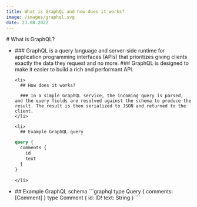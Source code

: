 ```yaml
---
title: What is GraphQL and how does it works?
image: /images/graphql.svg
date: 23.08.2022
---
```



<div className={styles.mdxContainer}>
  # What is GraphQL?
  <ul>
    <li>
  ### GraphQL is a query language and server-side runtime for application programming interfaces (APIs) that prioritizes giving clients exactly the data they request and no more. 
  ### GraphQL is designed to make it easier to build a rich and performant API.
    </li>

    <li>
      ## How does it works?

      ### In a simple GraphQL service, the incoming query is parsed, and the query fields are resolved against the schema to produce the result. The result is then serialized to JSON and returned to the client.
    </li>

    <li>
      ## Example GraphQL query

  ```graphql
  query {
    comments {
      id
      text
    }
  }
  ```
    </li>

  <li>
## Example GraphQL schema
  ```graphql
  type Query {
    comments: [Comment]
  }
  type Comment {
    id: ID!
    text: String
  }
  ```
  </li>
  </ul>
  <Comments />
</div>

